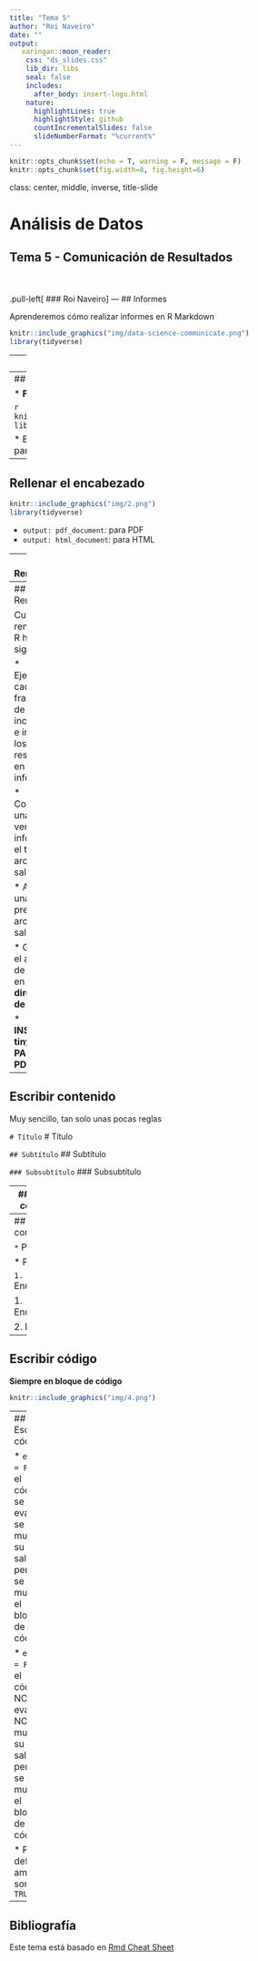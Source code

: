 ```yaml
---
title: "Tema 5"
author: "Roi Naveiro"
date: ""
output: 
   xaringan::moon_reader:
    css: "ds_slides.css"
    lib_dir: libs
    seal: false
    includes:
      after_body: insert-logo.html
    nature: 
      highlightLines: true
      highlightStyle: github
      countIncrementalSlides: false
      slideNumberFormat: "%current%"  
---
```




```r
knitr::opts_chunk$set(echo = T, warning = F, message = F)
knitr::opts_chunk$set(fig.width=8, fig.height=6) 
```

class: center, middle, inverse, title-slide

<div class="title-logo"></div>

# Análisis de Datos
 
## Tema 5 - Comunicación de Resultados

<br>
<br>
.pull-left[
### Roi Naveiro
]
---
## Informes

Aprenderemos cómo realizar informes en R Markdown

```r
knitr::include_graphics("img/data-science-communicate.png")
library(tidyverse)
```


---
## RMD

R Markdown es un formato para escribir informes reproducibles con R. Se utiliza para incrustar código R y resultados en presentaciones de diapositivas, archivos PDF, documentos html, etc. Para hacer un informe:

1. Abre un fichero Rmd
2. Escribe **contenido**
3. Incluye **código**
4. Renderizalo en el formato deseado

---
## Abrir fichero RMD

* **File** - **New File** - **R Markdown...**

```r
knitr::include_graphics("img/1.png")
library(tidyverse)
```

* Elegir format que interese: pdf o html para este curso.

---
## Rellenar el encabezado

```r
knitr::include_graphics("img/2.png")
library(tidyverse)
```

* `output: pdf_document`: para PDF
* `output: html_document`: para HTML

---
## Renderizar

* Para renderizar

```r
knitr::include_graphics("img/3.png")
```

---
## Renderizar

Cuando renderizas, R hace lo siguiente:

* Ejecutará cada fragmento de código incrustado e insertará los resultados en el informe 

* Construirá una nueva versión del informe en el tipo de archivo de salida

* Abrirá una vista previa del archivo de salida 

* Guardará el archivo de salida en tu **directorio de trabajo**

* **INSTALAR tinytex PARA PDF**!!!!

---
## Escribir contenido

Muy sencillo, tan solo unas pocas reglas

`# Título`
# Título

`## Subtítulo`
## Subtítulo

`### Subsubtítulo`
### Subsubtítulo

---
## Escribir contenido

`**Negrita**`
**Negrita**

`*Cursiva*`
*Cursiva*

`[link](www.rstudio.com)`
[link](www.rstudio.com)   

---
## Escribir contenido

`*` Puntos

* Puntos

`1.` Enumeración

1. Enumeración 

2. Bla 

---
## Escribir código

**Siempre en bloque de código**

```r
knitr::include_graphics("img/4.png")
```

---
## Escribir código

* `echo = FALSE`: el código se evalúa, se muestra su salida, pero no se muestra el bloque de código

* `eval = FALSE`: el código NO se evalúa, NO se muestra su salida, pero SÍ se muestra el bloque de código

* Por defecto, ambos son `TRUE`
---

## Bibliografía

Este tema está basado en  [Rmd Cheat Sheet](https://www.rstudio.com/wp-content/uploads/2015/02/rmarkdown-cheatsheet.pdf)